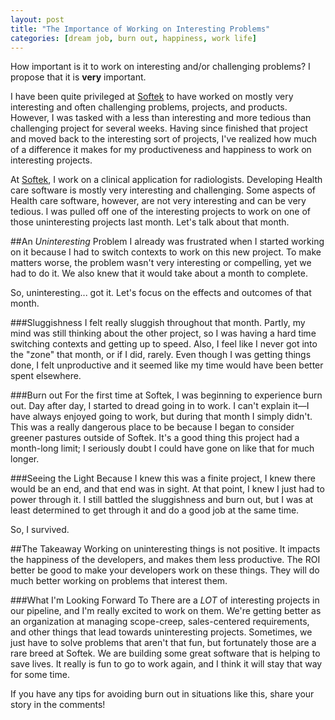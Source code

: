 ```yaml
---
layout: post
title: "The Importance of Working on Interesting Problems"
categories: [dream job, burn out, happiness, work life]
---
```


How important is it to work on interesting and/or challenging problems? I propose that it is **very** important.

I have been quite privileged at [Softek][softek] to have worked on mostly very interesting and often challenging problems, projects, and products. However, I was tasked with a less than interesting and more tedious than challenging project for several weeks. Having since finished that project and moved back to the interesting sort of projects, I've realized how much of a difference it makes for my productiveness and happiness to work on interesting projects.

At [Softek][softek], I work on a clinical application for radiologists. Developing Health care software is mostly very interesting and challenging. Some aspects of Health care software, however, are not very interesting and can be very tedious. I was pulled off one of the interesting projects to work on one of those uninteresting projects last month. Let's talk about that month.

##An *Uninteresting* Problem
I already was frustrated when I started working on it because I had to switch contexts to work on this new project. To make matters worse, the problem wasn't very interesting or compelling, yet we had to do it. We also knew that it would take about a month to complete.

So, uninteresting... got it. Let's focus on the effects and outcomes of that month.

###Sluggishness
I felt really sluggish throughout that month. Partly, my mind was still thinking about the other project, so I was having a hard time switching contexts and getting up to speed. Also, I feel like I never got into the "zone" that month, or if I did, rarely. Even though I was getting things done, I felt unproductive and it seemed like my time would have been better spent elsewhere.

###Burn out
For the first time at Softek, I was beginning to experience burn out. Day after day, I started to dread going in to work. I can't explain it—I have always enjoyed going to work, but during that month I simply didn't. This was a really dangerous place to be because I began to consider greener pastures outside of Softek. It's a good thing this project had a month-long limit; I seriously doubt I could have gone on like that for much longer.

###Seeing the Light
Because I knew this was a finite project, I knew there would be an end, and that end was in sight. At that point, I knew I just had to power through it. I still battled the sluggishness and burn out, but I was at least determined to get through it and do a good job at the same time.

So, I survived.

##The Takeaway
Working on uninteresting things is not positive. It impacts the happiness of the developers, and makes them less productive. The ROI better be good to make your developers work on these things. They will do much better working on problems that interest them.

###What I'm Looking Forward To
There are a *LOT* of interesting projects in our pipeline, and I'm really excited to work on them. We're getting better as an organization at managing scope-creep, sales-centered requirements, and other things that lead towards uninteresting projects. Sometimes, we just have to solve problems that aren't that fun, but fortunately those are a rare breed at Softek. We are building some great software that is helping to save lives. It really is fun to go to work again, and I think it will stay that way for some time.

If you have any tips for avoiding burn out in situations like this, share your story in the comments!


[softek]: http://www.softekinc.com
